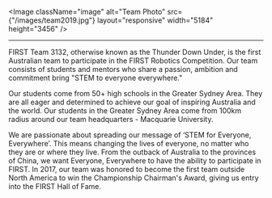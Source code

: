 <Image
  className="image"
  alt="Team Photo"
  src={"/images/team2019.jpg"}
  layout="responsive"
  width="5184"
  height="3456"
/>

---

FIRST Team 3132, otherwise known as the Thunder Down Under, is the first Australian
team to participate in the FIRST Robotics Competition. Our team consists of students
and mentors who share a passion, ambition and commitment bring "STEM to everyone
everywhere."

Our students come from 50+ high schools in the Greater Sydney Area. They are all eager and determined to achieve our goal of inspiring Australia and the world. Our students in the Greater Sydney Area come from 100km radius around our team headquarters - Macquarie University.

We are passionate about spreading our message of ‘STEM for Everyone, Everywhere’. This means changing the lives of everyone, no matter who they are or where they live. From the outback of Australia to the provinces of China, we want Everyone, Everywhere to have the ability to participate in FIRST. In 2017, our team was honored to become the first team outside North America to win the Championship Chairman's Award, giving us entry into the FIRST Hall of Fame.

